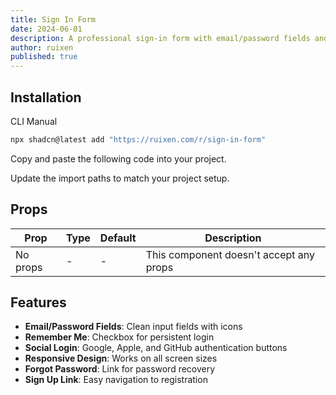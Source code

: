 ```yaml
---
title: Sign In Form
date: 2024-06-01
description: A professional sign-in form with email/password fields and social login options
author: ruixen
published: true
---
```


<ComponentPreview name="sign-in-form-demo" />

## Installation

<Tabs defaultValue="cli">

<TabsList>
  <TabsTrigger value="cli">CLI</TabsTrigger>
  <TabsTrigger value="manual">Manual</TabsTrigger>
</TabsList>
<TabsContent value="cli">

```bash
npx shadcn@latest add "https://ruixen.com/r/sign-in-form"
```

</TabsContent>

<TabsContent value="manual">

<Steps>

<Step>Copy and paste the following code into your project.</Step>

<ComponentSource name="sign-in-form" />

<Step>Update the import paths to match your project setup.</Step>

</Steps>

</TabsContent>

</Tabs>

## Props

| Prop     | Type | Default | Description                             |
| -------- | ---- | ------- | --------------------------------------- |
| No props | -    | -       | This component doesn't accept any props |

## Features

- **Email/Password Fields**: Clean input fields with icons
- **Remember Me**: Checkbox for persistent login
- **Social Login**: Google, Apple, and GitHub authentication buttons
- **Responsive Design**: Works on all screen sizes
- **Forgot Password**: Link for password recovery
- **Sign Up Link**: Easy navigation to registration
